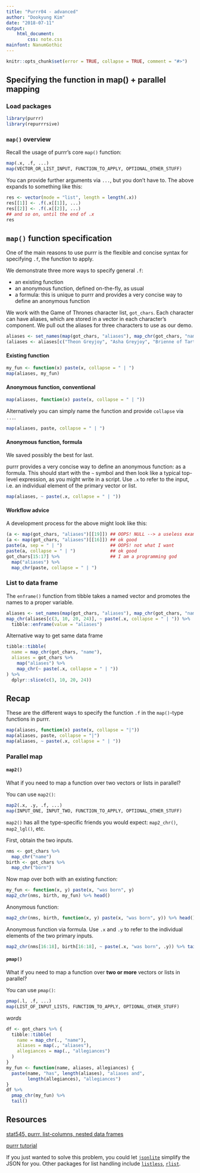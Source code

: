 ---
title: "Purrr04 - advanced"
author: "Dookyung Kim"
date: "2018-07-11"
output: 
    html_document:
        css: note.css
mainfont: NanumGothic
---

```{r setup, include = FALSE, cache = FALSE}
knitr::opts_chunk$set(error = TRUE, collapse = TRUE, comment = "#>")
```

## Specifying the function in map() + parallel mapping

### Load packages

```{r}
library(purrr)
library(repurrrsive)
```

### `map()` overview

Recall the usage of purrr's core `map()` function:

```{r eval = FALSE}
map(.x, .f, ...)
map(VECTOR_OR_LIST_INPUT, FUNCTION_TO_APPLY, OPTIONAL_OTHER_STUFF)
```

You can provide further arguments via `...`, but you don't have to. The above expands to something like this:

```{r eval = FALSE}
res <- vector(mode = "list", length = length(.x))
res[[1]] <- .f(.x[[1]], ...)
res[[2]] <- .f(.x[[2]], ...)
## and so on, until the end of .x
res
```

## `map()` function specification

One of the main reasons to use purrr is the flexible and concise syntax for specifying `.f`, the function to apply.

We demonstrate three more ways to specify general `.f`:

  * an existing function
  * an anonymous function, defined on-the-fly, as usual
  * a formula: this is unique to purrr and provides a very concise way to define an anonymous function

We work with the Game of Thrones character list, `got_chars`. Each character can have aliases, which are stored in a vector in each character's component. We pull out the aliases for three characters to use as our demo.

```{r}
aliases <- set_names(map(got_chars, "aliases"), map_chr(got_chars, "name"))
(aliases <- aliases[c("Theon Greyjoy", "Asha Greyjoy", "Brienne of Tarth")])
```

#### Existing function

```{r}
my_fun <- function(x) paste(x, collapse = " | ")
map(aliases, my_fun)
```

#### Anonymous function, conventional


```{r}
map(aliases, function(x) paste(x, collapse = " | ")) 
```

Alternatively you can simply name the function and provide `collapse` via `...`.

```{r}
map(aliases, paste, collapse = " | ")
```

#### Anonymous function, formula

We saved possibly the best for last.

purrr provides a very concise way to define an anonymous function: as a formula. This should start with the `~` symbol and then look like a typical top-level expression, as you might write in a script. Use `.x` to refer to the input, i.e. an individual element of the primary vector or list. 

```{r}
map(aliases, ~ paste(.x, collapse = " | "))
```

#### Workflow advice

A development process for the above might look like this:

```{r}
(a <- map(got_chars, "aliases")[[19]]) ## OOPS! NULL --> a useless example
(a <- map(got_chars, "aliases")[[16]]) ## ok good
paste(a, sep = " | ")                  ## OOPS! not what I want
paste(a, collapse = " | ")             ## ok good
got_chars[15:17] %>%                   ## I am a programming god
  map("aliases") %>% 
  map_chr(paste, collapse = " | ")
```

### List to data frame

The `enframe()` function from tibble takes a named vector and promotes the names to a proper variable.


```{r}
aliases <- set_names(map(got_chars, "aliases"), map_chr(got_chars, "name"))
map_chr(aliases[c(3, 10, 20, 24)], ~ paste(.x, collapse = " | ")) %>% 
  tibble::enframe(value = "aliases")
```

Alternative way to get same data frame

```{r}
tibble::tibble(
  name = map_chr(got_chars, "name"),
  aliases = got_chars %>% 
    map("aliases") %>% 
    map_chr(~ paste(.x, collapse = " | "))
) %>% 
  dplyr::slice(c(3, 10, 20, 24))
```


## Recap

These are the different ways to specify the function `.f` in the `map()`-type functions in purrr.

```{r eval = FALSE}
map(aliases, function(x) paste(x, collapse = "|")) 
map(aliases, paste, collapse = "|")
map(aliases, ~ paste(.x, collapse = " | "))
```

### Parallel map

#### `map2()`

What if you need to map a function over two vectors or lists in parallel?

You can use `map2()`:

```{r eval = FALSE}
map2(.x, .y, .f, ...)
map(INPUT_ONE, INPUT_TWO, FUNCTION_TO_APPLY, OPTIONAL_OTHER_STUFF)
```

`map2()` has all the type-specific friends you would expect: `map2_chr()`, `map2_lgl()`, etc.


First, obtain the two inputs.

```{r}
nms <- got_chars %>% 
  map_chr("name")
birth <- got_chars %>% 
  map_chr("born")
```

Now map over both with an existing function:

```{r}
my_fun <- function(x, y) paste(x, "was born", y)
map2_chr(nms, birth, my_fun) %>% head()
```

Anonymous function:

```{r}
map2_chr(nms, birth, function(x, y) paste(x, "was born", y)) %>% head()
```

Anonymous function via formula. Use `.x` and `.y` to refer to the individual elements of the two primary inputs.

```{r}
map2_chr(nms[16:18], birth[16:18], ~ paste(.x, "was born", .y)) %>% tail()
```


#### `pmap()`

What if you need to map a function over **two or more** vectors or lists in parallel?

You can use `pmap()`:

```{r eval = FALSE}
pmap(.l, .f, ...)
map(LIST_OF_INPUT_LISTS, FUNCTION_TO_APPLY, OPTIONAL_OTHER_STUFF)
```

*words*

```{r}
df <- got_chars %>% {
  tibble::tibble(
    name = map_chr(., "name"),
    aliases = map(., "aliases"),
    allegiances = map(., "allegiances")
  )
}
my_fun <- function(name, aliases, allegiances) {
  paste(name, "has", length(aliases), "aliases and",
        length(allegiances), "allegiances")
}
df %>% 
  pmap_chr(my_fun) %>% 
  tail()
```




## Resources

[stat545, purrr, list-columns, nested data frames ](http://stat545.com/cm103_list-inspection-mapping.html)

[purrr tutorial](https://jennybc.github.io/purrr-tutorial/index.html)


If you just wanted to solve this problem, you could let [`jsonlite`](https://github.com/jeroenooms/jsonlite) simplify the JSON for you. Other packages for list handling include [`listless`](https://bitbucket.org/graumannlabtools/listless), [`rlist`](https://renkun.me/rlist/).